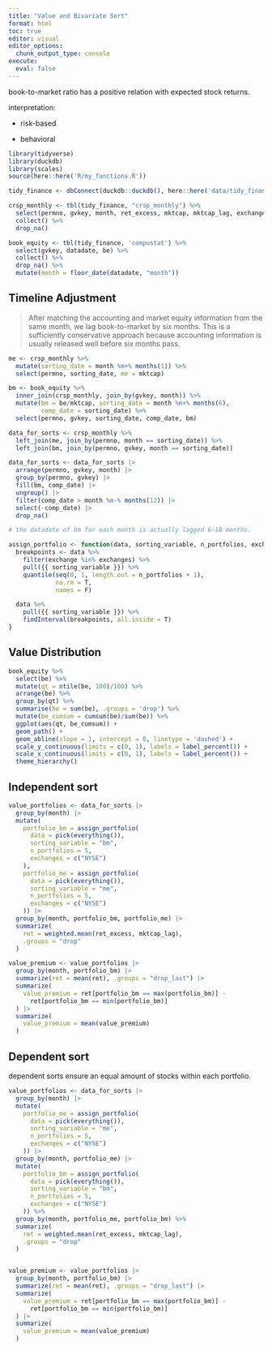 ```yaml
---
title: "Value and Bivariate Sort"
format: html
toc: true
editor: visual
editor_options: 
  chunk_output_type: console
execute: 
  eval: false
---
```


book-to-market ratio has a positive relation with expected stock returns.

interpretation:

-   risk-based

-   behavioral

```r
library(tidyverse)
library(duckdb)
library(scales)
source(here::here('R/my_functions.R'))
```

```r
tidy_finance <- dbConnect(duckdb::duckdb(), here::here('data/tidy_finance'))

crsp_monthly <- tbl(tidy_finance, "crsp_monthly") %>% 
  select(permno, gvkey, month, ret_excess, mktcap, mktcap_lag, exchange) %>% 
  collect() %>% 
  drop_na()

book_equity <- tbl(tidy_finance, 'compustat') %>% 
  select(gvkey, datadate, be) %>% 
  collect() %>% 
  drop_na() %>% 
  mutate(month = floor_date(datadate, "month"))
```

## Timeline Adjustment

> After matching the accounting and market equity information from the same month, we lag book-to-market by six months. This is a sufficiently conservative approach because accounting information is usually released well before six months pass.

```r
me <- crsp_monthly %>% 
  mutate(sorting_date = month %m+% months(1)) %>% 
  select(permno, sorting_date, me = mktcap)

bm <- book_equity %>% 
  inner_join(crsp_monthly, join_by(gvkey, month)) %>% 
  mutate(bm = be/mktcap, sorting_date = month %m+% months(6), 
         comp_date = sorting_date) %>% 
  select(permno, gvkey, sorting_date, comp_date, bm)
```

```r
data_for_sorts <- crsp_monthly %>% 
  left_join(me, join_by(permno, month == sorting_date)) %>% 
  left_join(bm, join_by(permno, gvkey, month == sorting_date))
```

```r
data_for_sorts <- data_for_sorts |>
  arrange(permno, gvkey, month) |>
  group_by(permno, gvkey) |>
  fill(bm, comp_date) |>
  ungroup() |> 
  filter(comp_date > month %m-% months(12)) |>
  select(-comp_date) |>
  drop_na()

# the datadate of bm for each month is actually lagged 6-18 months.
```

```r
assign_portfolio <- function(data, sorting_variable, n_portfolios, exchanges){
  breakpoints <- data %>% 
    filter(exchange %in% exchanges) %>% 
    pull({{ sorting_variable }}) %>% 
    quantile(seq(0, 1, length.out = n_portfolios + 1), 
             na.rm = T, 
             names = F)

  data %>% 
    pull({{ sorting_variable }}) %>% 
    findInterval(breakpoints, all.inside = T)
}
```

## Value Distribution

```r
book_equity %>%
  select(be) %>% 
  mutate(qt = ntile(be, 100)/100) %>% 
  arrange(be) %>% 
  group_by(qt) %>% 
  summarise(be = sum(be), .groups = 'drop') %>% 
  mutate(be_cumsum = cumsum(be)/sum(be)) %>% 
  ggplot(aes(qt, be_cumsum)) + 
  geom_path() + 
  geom_abline(slope = 1, intercept = 0, linetype = 'dashed') + 
  scale_y_continuous(limits = c(0, 1), labels = label_percent()) + 
  scale_x_continuous(limits = c(0, 1), labels = label_percent()) + 
  theme_hierarchy()
```

## Independent sort

```r
value_portfolios <- data_for_sorts |>
  group_by(month) |>
  mutate(
    portfolio_bm = assign_portfolio(
      data = pick(everything()),
      sorting_variable = "bm",
      n_portfolios = 5,
      exchanges = c("NYSE")
    ),
    portfolio_me = assign_portfolio(
      data = pick(everything()),
      sorting_variable = "me",
      n_portfolios = 5,
      exchanges = c("NYSE")
    )) |>
  group_by(month, portfolio_bm, portfolio_me) |>
  summarize(
    ret = weighted.mean(ret_excess, mktcap_lag),
    .groups = "drop"
  )
```

```r
value_premium <- value_portfolios |>
  group_by(month, portfolio_bm) |>
  summarize(ret = mean(ret), .groups = "drop_last") |>
  summarize(
    value_premium = ret[portfolio_bm == max(portfolio_bm)] -
      ret[portfolio_bm == min(portfolio_bm)]
  ) |> 
  summarize(
    value_premium = mean(value_premium)
  )
```

## Dependent sort

dependent sorts ensure an equal amount of stocks within each portfolio.

```r
value_portfolios <- data_for_sorts |>
  group_by(month) |>
  mutate(
    portfolio_me = assign_portfolio(
      data = pick(everything()),
      sorting_variable = "me",
      n_portfolios = 5,
      exchanges = c("NYSE")
    )) |>
  group_by(month, portfolio_me) |> 
  mutate(
    portfolio_bm = assign_portfolio(
      data = pick(everything()),
      sorting_variable = "bm",
      n_portfolios = 5,
      exchanges = c("NYSE")
    )) %>% 
  group_by(month, portfolio_me, portfolio_bm) %>% 
  summarize(
    ret = weighted.mean(ret_excess, mktcap_lag),
    .groups = "drop"
  )


value_premium <- value_portfolios |>
  group_by(month, portfolio_bm) |>
  summarize(ret = mean(ret), .groups = "drop_last") |>
  summarize(
    value_premium = ret[portfolio_bm == max(portfolio_bm)] -
      ret[portfolio_bm == min(portfolio_bm)]
  ) |> 
  summarize(
    value_premium = mean(value_premium)
  )
```
